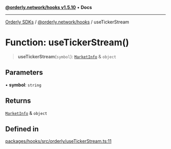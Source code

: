 [**@orderly.network/hooks v1.5.10**](/sdks/tech-doc/@orderly.network/hooks/README) • **Docs**

***

[Orderly SDKs](/sdks/tech-doc/packages) / [@orderly.network/hooks](/sdks/tech-doc/@orderly.network/hooks/README) / useTickerStream

# Function: useTickerStream()

> **useTickerStream**(`symbol`): [`MarketInfo`](/sdks/tech-doc/@orderly.network/types/namespaces/API/interfaces/MarketInfo) & `object`

## Parameters

• **symbol**: `string`

## Returns

[`MarketInfo`](/sdks/tech-doc/@orderly.network/types/namespaces/API/interfaces/MarketInfo) & `object`

## Defined in

[packages/hooks/src/orderly/useTickerStream.ts:11](https://github.com/OrderlyNetwork/js-sdk/blob/554ae704783e3b83c40bb234a899e8f02987d9b6/packages/hooks/src/orderly/useTickerStream.ts#L11)
